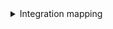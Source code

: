 <details>

<summary>Integration mapping</summary>

```yaml showLineNumbers
resources:
  - kind: environment
    selector:
      query: 'true'
    port:
      entity:
        mappings:
          identifier: .id | tostring
          title: .name | tostring
          blueprint: '"azureDevopsEnvironment"'
          properties:
            description: .description
            createdOn: .createdOn
            lastModifiedOn: .lastModifiedOn
          relations:
            project: .project.id


```

</details>
